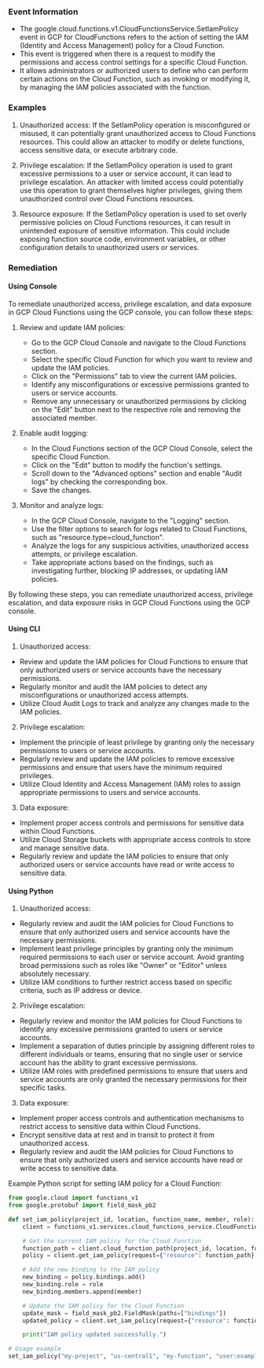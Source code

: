 
### Event Information

- The google.cloud.functions.v1.CloudFunctionsService.SetIamPolicy event in GCP for CloudFunctions refers to the action of setting the IAM (Identity and Access Management) policy for a Cloud Function.
- This event is triggered when there is a request to modify the permissions and access control settings for a specific Cloud Function.
- It allows administrators or authorized users to define who can perform certain actions on the Cloud Function, such as invoking or modifying it, by managing the IAM policies associated with the function.


### Examples

1. Unauthorized access: If the SetIamPolicy operation is misconfigured or misused, it can potentially grant unauthorized access to Cloud Functions resources. This could allow an attacker to modify or delete functions, access sensitive data, or execute arbitrary code.

2. Privilege escalation: If the SetIamPolicy operation is used to grant excessive permissions to a user or service account, it can lead to privilege escalation. An attacker with limited access could potentially use this operation to grant themselves higher privileges, giving them unauthorized control over Cloud Functions resources.

3. Resource exposure: If the SetIamPolicy operation is used to set overly permissive policies on Cloud Functions resources, it can result in unintended exposure of sensitive information. This could include exposing function source code, environment variables, or other configuration details to unauthorized users or services.

### Remediation

#### Using Console

To remediate unauthorized access, privilege escalation, and data exposure in GCP Cloud Functions using the GCP console, you can follow these steps:

1. Review and update IAM policies:
   - Go to the GCP Cloud Console and navigate to the Cloud Functions section.
   - Select the specific Cloud Function for which you want to review and update the IAM policies.
   - Click on the "Permissions" tab to view the current IAM policies.
   - Identify any misconfigurations or excessive permissions granted to users or service accounts.
   - Remove any unnecessary or unauthorized permissions by clicking on the "Edit" button next to the respective role and removing the associated member.

2. Enable audit logging:
   - In the Cloud Functions section of the GCP Cloud Console, select the specific Cloud Function.
   - Click on the "Edit" button to modify the function's settings.
   - Scroll down to the "Advanced options" section and enable "Audit logs" by checking the corresponding box.
   - Save the changes.

3. Monitor and analyze logs:
   - In the GCP Cloud Console, navigate to the "Logging" section.
   - Use the filter options to search for logs related to Cloud Functions, such as "resource.type=cloud_function".
   - Analyze the logs for any suspicious activities, unauthorized access attempts, or privilege escalation.
   - Take appropriate actions based on the findings, such as investigating further, blocking IP addresses, or updating IAM policies.

By following these steps, you can remediate unauthorized access, privilege escalation, and data exposure risks in GCP Cloud Functions using the GCP console.

#### Using CLI

1. Unauthorized access:
- Review and update the IAM policies for Cloud Functions to ensure that only authorized users or service accounts have the necessary permissions.
- Regularly monitor and audit the IAM policies to detect any misconfigurations or unauthorized access attempts.
- Utilize Cloud Audit Logs to track and analyze any changes made to the IAM policies.

2. Privilege escalation:
- Implement the principle of least privilege by granting only the necessary permissions to users or service accounts.
- Regularly review and update the IAM policies to remove excessive permissions and ensure that users have the minimum required privileges.
- Utilize Cloud Identity and Access Management (IAM) roles to assign appropriate permissions to users and service accounts.

3. Data exposure:
- Implement proper access controls and permissions for sensitive data within Cloud Functions.
- Utilize Cloud Storage buckets with appropriate access controls to store and manage sensitive data.
- Regularly review and update the IAM policies to ensure that only authorized users or service accounts have read or write access to sensitive data.

#### Using Python

1. Unauthorized access:
- Regularly review and audit the IAM policies for Cloud Functions to ensure that only authorized users and service accounts have the necessary permissions.
- Implement least privilege principles by granting only the minimum required permissions to each user or service account. Avoid granting broad permissions such as roles like "Owner" or "Editor" unless absolutely necessary.
- Utilize IAM conditions to further restrict access based on specific criteria, such as IP address or device.

2. Privilege escalation:
- Regularly review and monitor the IAM policies for Cloud Functions to identify any excessive permissions granted to users or service accounts.
- Implement a separation of duties principle by assigning different roles to different individuals or teams, ensuring that no single user or service account has the ability to grant excessive permissions.
- Utilize IAM roles with predefined permissions to ensure that users and service accounts are only granted the necessary permissions for their specific tasks.

3. Data exposure:
- Implement proper access controls and authentication mechanisms to restrict access to sensitive data within Cloud Functions.
- Encrypt sensitive data at rest and in transit to protect it from unauthorized access.
- Regularly review and audit the IAM policies for Cloud Functions to ensure that only authorized users and service accounts have read or write access to sensitive data.

Example Python script for setting IAM policy for a Cloud Function:

```python
from google.cloud import functions_v1
from google.protobuf import field_mask_pb2

def set_iam_policy(project_id, location, function_name, member, role):
    client = functions_v1.services.cloud_functions_service.CloudFunctionsServiceClient()

    # Get the current IAM policy for the Cloud Function
    function_path = client.cloud_function_path(project_id, location, function_name)
    policy = client.get_iam_policy(request={"resource": function_path})

    # Add the new binding to the IAM policy
    new_binding = policy.bindings.add()
    new_binding.role = role
    new_binding.members.append(member)

    # Update the IAM policy for the Cloud Function
    update_mask = field_mask_pb2.FieldMask(paths=["bindings"])
    updated_policy = client.set_iam_policy(request={"resource": function_path, "policy": policy, "update_mask": update_mask})

    print("IAM policy updated successfully.")

# Usage example
set_iam_policy("my-project", "us-central1", "my-function", "user:example@example.com", "roles/cloudfunctions.invoker")
```


